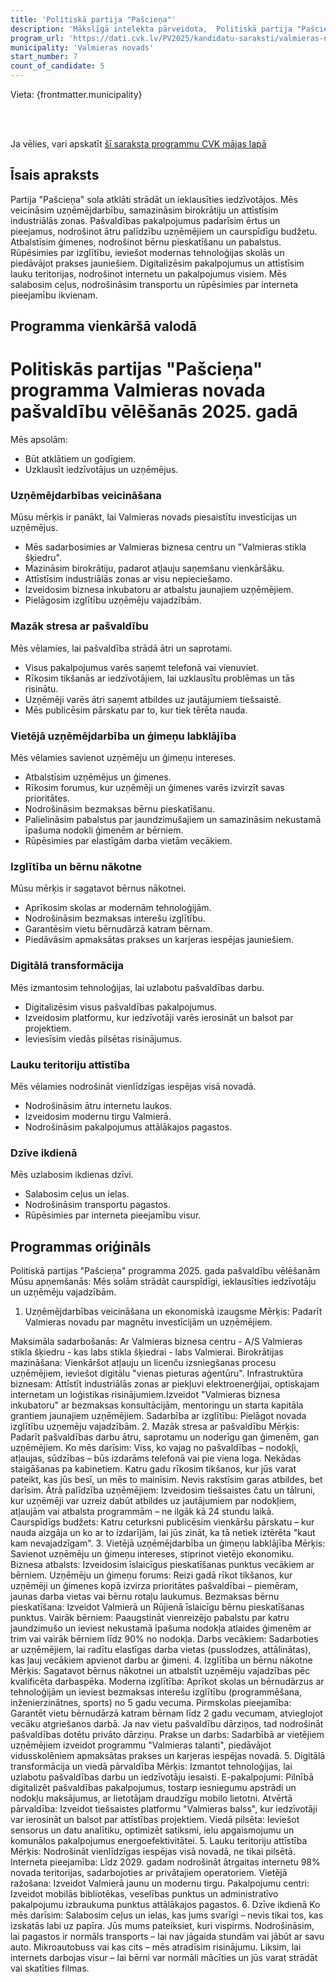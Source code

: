 ```yaml
---
title: 'Politiskā partija "Pašcieņa"'
description: 'Mākslīgā intelekta pārveidota,  Politiskā partija "Pašcieņa" - Valmieras novads programma vienkāršā valodā'
program_url: 'https://dati.cvk.lv/PV2025/kandidatu-saraksti/valmieras-novads/politiska-partija-pasciena'
municipality: 'Valmieras novads'
start_number: 7
count_of_candidate: 5
---
```



Vieta: {frontmatter.municipality}<br/>

<Badge text="Uzņēmējdarbības atbalsts" variant="note" size="small" /> <Badge text="Pašvaldības pakalpojumu pieejamība" variant="note" size="small" /> <Badge text="Ģimeņu labklājība" variant="note" size="small" /> <Badge text="Izglītības kvalitāte" variant="note" size="small" /> <Badge text="Lauku attīstība" variant="note" size="small" />

<br/><br/> 

<Card title='Šis ir mākslīga intelekta ģenerēts apraksts' icon='starlight'>
    Ja vēlies, vari apskatīt <a href={frontmatter.program_url} target='_blank'>šī saraksta programmu CVK mājas lapā</a>
    </Card>

## Īsais apraksts

Partija "Pašcieņa" sola atklāti strādāt un ieklausīties iedzīvotājos. Mēs veicināsim uzņēmējdarbību, samazināsim birokrātiju un attīstīsim industriālās zonas. Pašvaldības pakalpojumus padarīsim ērtus un pieejamus, nodrošinot ātru palīdzību uzņēmējiem un caurspīdīgu budžetu. Atbalstīsim ģimenes, nodrošinot bērnu pieskatīšanu un pabalstus. Rūpēsimies par izglītību, ieviešot modernas tehnoloģijas skolās un piedāvājot prakses jauniešiem. Digitalizēsim pakalpojumus un attīstīsim lauku teritorijas, nodrošinot internetu un pakalpojumus visiem. Mēs salabosim ceļus, nodrošināsim transportu un rūpēsimies par interneta pieejamību ikvienam.

## Programma vienkāršā valodā

# Politiskās partijas "Pašcieņa" programma Valmieras novada pašvaldību vēlēšanās 2025. gadā

Mēs apsolām:
*   Būt atklātiem un godīgiem.
*   Uzklausīt iedzīvotājus un uzņēmējus.

### Uzņēmējdarbības veicināšana

Mūsu mērķis ir panākt, lai Valmieras novads piesaistītu investīcijas un uzņēmējus.

*   Mēs sadarbosimies ar Valmieras biznesa centru un "Valmieras stikla šķiedru".
*   Mazināsim birokrātiju, padarot atļauju saņemšanu vienkāršāku.
*   Attīstīsim industriālās zonas ar visu nepieciešamo.
*   Izveidosim biznesa inkubatoru ar atbalstu jaunajiem uzņēmējiem.
*   Pielāgosim izglītību uzņēmēju vajadzībām.

### Mazāk stresa ar pašvaldību

Mēs vēlamies, lai pašvaldība strādā ātri un saprotami.

*   Visus pakalpojumus varēs saņemt telefonā vai vienuviet.
*   Rīkosim tikšanās ar iedzīvotājiem, lai uzklausītu problēmas un tās risinātu.
*   Uzņēmēji varēs ātri saņemt atbildes uz jautājumiem tiešsaistē.
*   Mēs publicēsim pārskatu par to, kur tiek tērēta nauda.

### Vietējā uzņēmējdarbība un ģimeņu labklājība

Mēs vēlamies savienot uzņēmēju un ģimeņu intereses.

*   Atbalstīsim uzņēmējus un ģimenes.
*   Rīkosim forumus, kur uzņēmēji un ģimenes varēs izvirzīt savas prioritātes.
*   Nodrošināsim bezmaksas bērnu pieskatīšanu.
*   Palielināsim pabalstus par jaundzimušajiem un samazināsim nekustamā īpašuma nodokli ģimenēm ar bērniem.
*   Rūpēsimies par elastīgām darba vietām vecākiem.

### Izglītība un bērnu nākotne

Mūsu mērķis ir sagatavot bērnus nākotnei.

*   Aprīkosim skolas ar modernām tehnoloģijām.
*   Nodrošināsim bezmaksas interešu izglītību.
*   Garantēsim vietu bērnudārzā katram bērnam.
*   Piedāvāsim apmaksātas prakses un karjeras iespējas jauniešiem.

### Digitālā transformācija

Mēs izmantosim tehnoloģijas, lai uzlabotu pašvaldības darbu.

*   Digitalizēsim visus pašvaldības pakalpojumus.
*   Izveidosim platformu, kur iedzīvotāji varēs ierosināt un balsot par projektiem.
*   Ieviesīsim viedās pilsētas risinājumus.

### Lauku teritoriju attīstība

Mēs vēlamies nodrošināt vienlīdzīgas iespējas visā novadā.

*   Nodrošināsim ātru internetu laukos.
*   Izveidosim modernu tirgu Valmierā.
*   Nodrošināsim pakalpojumus attālākajos pagastos.

### Dzīve ikdienā

Mēs uzlabosim ikdienas dzīvi.

*   Salabosim ceļus un ielas.
*   Nodrošināsim transportu pagastos.
*   Rūpēsimies par interneta pieejamību visur.

## Programmas oriģināls

Politiskā partijas "Pašcieņa" programma 2025. gada pašvaldību vēlēšanām
Mūsu apņemšanās:
Mēs solām strādāt caurspīdīgi, ieklausīties iedzīvotāju un uzņēmēju vajadzībām.


1. Uzņēmējdarbības veicināšana un ekonomiskā izaugsme
Mērķis: Padarīt Valmieras novadu par magnētu investīcijām un uzņēmējiem.

Maksimāla sadarbošanās: Ar Valmieras biznesa centru - A/S Valmieras stikla šķiedru - kas labs stikla šķiedrai - labs Valmierai.
Birokrātijas mazināšana: Vienkāršot atļauju un licenču izsniegšanas procesu uzņēmējiem, ieviešot digitālu "vienas pieturas aģentūru".
Infrastruktūra biznesam: Attīstīt industriālās zonas ar piekļuvi elektroenerģijai, optiskajam internetam un loģistikas risinājumiem.Izveidot "Valmieras biznesa inkubatoru" ar bezmaksas konsultācijām, mentoringu un starta kapitāla grantiem jaunajiem uzņēmējiem.
Sadarbība ar izglītību: Pielāgot novada izglītību uzņemēju vajadzībām.
2. Mazāk stresa ar pašvaldību
Mērķis: Padarīt pašvaldības darbu ātru, saprotamu un noderīgu gan ģimenēm, gan uzņēmējiem.
Ko mēs darīsim:
Viss, ko vajag no pašvaldības – nodokļi, atļaujas, sūdzības – būs izdarāms telefonā vai pie viena loga. Nekādas staigāšanas pa kabinetiem.
Katru gadu rīkosim tikšanos, kur jūs varat pateikt, kas jūs besī, un mēs to mainīsim. Nevis rakstīsim garas atbildes, bet darīsim.
Ātrā palīdzība uzņēmējiem: Izveidosim tiešsaistes čatu un tālruni, kur uzņēmēji var uzreiz dabūt atbildes uz jautājumiem par nodokļiem, atļaujām vai atbalsta programmām – ne ilgāk kā 24 stundu laikā.
Caurspīdīgs budžets: Katru ceturksni publicēsim vienkāršu pārskatu – kur nauda aizgāja un ko ar to izdarījām, lai jūs zināt, ka tā netiek iztērēta "kaut kam nevajadzīgam".
3. Vietējā uzņēmējdarbība un ģimeņu labklājība
Mērķis: Savienot uzņēmēju un ģimeņu intereses, stiprinot vietējo ekonomiku.
Biznesa atbalsts: Izveidosim īslaicīgus pieskatīšanas punktus vecākiem ar bērniem.
Uzņēmēju un ģimeņu forums: Reizi gadā rīkot tikšanos, kur uzņēmēji un ģimenes kopā izvirza prioritātes pašvaldībai – piemēram, jaunas darba vietas vai bērnu rotaļu laukumus.
Bezmaksas bērnu pieskatīšana: Izveidot Valmierā un Rūjienā īslaicīgu bērnu pieskatīšanas punktus.
Vairāk bērniem: Paaugstināt vienreizējo pabalstu par katru jaundzimušo un ieviest nekustamā īpašuma nodokļa atlaides ģimenēm ar trim vai vairāk bērniem līdz 90% no nodokļa.
Darbs vecākiem: Sadarboties ar uzņēmējiem, lai radītu elastīgas darba vietas (pusslodzes, attālinātas), kas ļauj vecākiem apvienot darbu ar ģimeni.
4. Izglītība un bērnu nākotne
Mērķis: Sagatavot bērnus nākotnei un atbalstīt uzņēmēju vajadzības pēc kvalificēta darbaspēka.
Moderna izglītība: Aprīkot skolas un bērnudārzus ar tehnoloģijām un ieviest bezmaksas interešu izglītību (programmēšana, inženierzinātnes, sports) no 5 gadu vecuma.
Pirmskolas pieejamība: Garantēt vietu bērnudārzā katram bērnam līdz 2 gadu vecumam, atvieglojot vecāku atgriešanos darbā. Ja nav vietu pašvaldību dārziņos, tad nodrošināt pašvaldības dotētu privāto dārziņu.
Prakse un darbs: Sadarbībā ar vietējiem uzņēmējiem izveidot programmu "Valmieras talanti", piedāvājot vidusskolēniem apmaksātas prakses un karjeras iespējas novadā.
5. Digitālā transformācija un viedā pārvaldība
Mērķis: Izmantot tehnoloģijas, lai uzlabotu pašvaldības darbu un iedzīvotāju iesaisti.
E-pakalpojumi: Pilnībā digitalizēt pašvaldības pakalpojumus, tostarp iesniegumu apstrādi un nodokļu maksājumus, ar lietotājam draudzīgu mobilo lietotni.
Atvērtā pārvaldība: Izveidot tiešsaistes platformu "Valmieras balss", kur iedzīvotāji var ierosināt un balsot par attīstības projektiem.
Viedā pilsēta: Ieviešot sensorus un datu analītiku, optimizēt satiksmi, ielu apgaismojumu un komunālos pakalpojumus energoefektivitātei.
5. Lauku teritoriju attīstība
Mērķis: Nodrošināt vienlīdzīgas iespējas visā novadā, ne tikai pilsētā.
Interneta pieejamība: Līdz 2029. gadam nodrošināt ātrgaitas internetu 98% novada teritorijas, sadarbojoties ar privātajiem operatoriem.
Vietējā ražošana: Izveidot Valmierā jaunu un modernu tirgu.
Pakalpojumu centri: Izveidot mobilās bibliotēkas, veselības punktus un administratīvo pakalpojumu izbraukuma punktus attālākajos pagastos.
6. Dzīve ikdienā
Ko mēs darīsim:
Salabosim ceļus un ielas, kas jums svarīgi – nevis tikai tos, kas izskatās labi uz papīra. Jūs mums pateiksiet, kuri vispirms.
Nodrošināsim, lai pagastos ir normāls transports – lai nav jāgaida stundām vai jābūt ar savu auto. Mikroautobuss vai kas cits – mēs atradīsim risinājumu.
Liksim, lai internets darbojas visur – lai bērni var normāli mācīties un jūs varat strādāt vai skatīties filmas.

